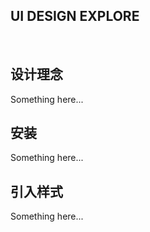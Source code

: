<Meta title="UI DESIGN /Intro" />

## UI DESIGN EXPLORE

<br />

## 设计理念

Something here...

## 安装

Something here...

## 引入样式

Something here...
